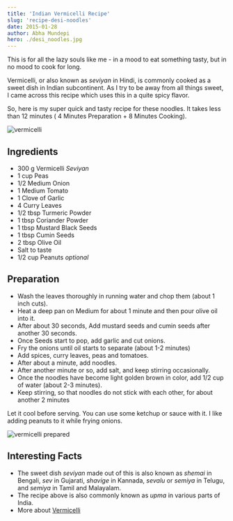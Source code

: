 ```yaml
---
title: 'Indian Vermicelli Recipe'
slug: 'recipe-desi-noodles'
date: 2015-01-28
author: Abha Mundepi
hero: ./desi_noodles.jpg
---
```


This is for all the lazy souls like me - in a mood to eat something
tasty, but in no mood to cook for long.

Vermicelli, or also known as _seviyan_ in Hindi, is commonly cooked as a
sweet dish in Indian subcontinent. As I try to be away from all things
sweet, I came across this recipe which uses this in a quite spicy
flavor.

So, here is my super quick and tasty recipe for these noodles. It takes
less than 12 minutes ( 4 Minutes Preparation + 8 Minutes Cooking).

<div className='Image__Small'>
  <img
    src='https://res.cloudinary.com/sadanandsingh/image/upload/v1496963332/desiNoodles_s0ez5g.jpg'
    alt='vermicelli'
  />
</div>

## Ingredients

- 300 g Vermicelli _Seviyan_
- 1 cup Peas
- 1/2 Medium Onion
- 1 Medium Tomato
- 1 Clove of Garlic
- 4 Curry Leaves
- 1/2 tbsp Turmeric Powder
- 1 tbsp Coriander Powder
- 1 tbsp Mustard Black Seeds
- 1 tbsp Cumin Seeds
- 2 tbsp Olive Oil
- Salt to taste
- 1/2 cup Peanuts _optional_

## Preparation

- Wash the leaves thoroughly in running water and chop them (about 1
  inch cuts).
- Heat a deep pan on Medium for about 1 minute and then pour olive oil
  into it.
- After about 30 seconds, Add mustard seeds and cumin seeds after
  another 30 seconds.
- Once Seeds start to pop, add garlic and cut onions.
- Fry the onions until oil starts to separate (about 1-2 minutes)
- Add spices, curry leaves, peas and tomatoes.
- After about a minute, add noodles.
- After another minute or so, add salt, and keep stirring
  occasionally.
- Once the noodles have become light golden brown in color, add 1/2
  cup of water (about 2-3 minutes).
- Keep stirring, so that noodles do not stick with each other, for
  about another 2 minutes

Let it cool before serving. You can use some ketchup or sauce with it.
I like adding peanuts to it while frying onions.

<div className='Image__Small'>
  <img
    src='https://res.cloudinary.com/sadanandsingh/image/upload/v1496963332/desiNoodles_final_tqeyey.jpg'
    alt='vermicelli prepared'
  />
</div>

## Interesting Facts

- The sweet dish _seviyan_ made out of this is also known as _shemai_
  in Bengali, _sev_ in Gujarati, _shavige_ in Kannada, _sevalu_ or
  _semiya_ in Telugu, and _semiya_ in Tamil and Malayalam.
- The recipe above is also commonly known as _upma_ in various parts
  of India.
- More about [Vermicelli](https://en.wikipedia.org/wiki/Vermicelli)
